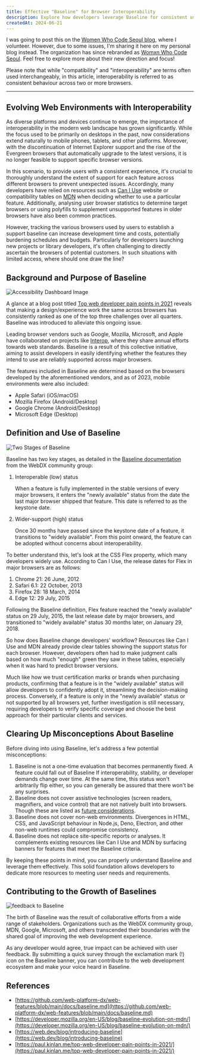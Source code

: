 ```yaml
---
title: Effective "Baseline" for Browser Interoperability
description: Explore how developers leverage Baseline for consistent user experiences across core browsers amid evolving web environments.
createdAt: 2024-06-21
---
```


I was going to post this on the [Women Who Code Seoul blog](https://medium.com/@wwcodeseoul), where I volunteer. However, due to some issues, I'm sharing it here on my personal blog instead.
The organization has since rebranded as [Womxn Who Code Seoul](https://www.facebook.com/wwcodeseoul/). Feel free to explore more about their new direction and focus!

Please note that while "compatibility" and "interoperability" are terms often used interchangeably, in this article, interoperability is referred to as consistent behaviour across two or more browsers.

---

## Evolving Web Environments with Interoperability

As diverse platforms and devices continue to emerge, the importance of interoperability in the modern web landscape has grown significantly. While the focus used to be primarily on desktops in the past, now considerations extend naturally to mobile phones, tablets, and other platforms. Moreover, with the discontinuation of Internet Explorer support and the rise of the Evergreen browsers that automatically upgrade to the latest versions, it is no longer feasible to support specific browser versions.

In this scenario, to provide users with a consistent experience, it's crucial to thoroughly understand the extent of support for each feature across different browsers to prevent unexpected issues. Accordingly, many developers have relied on resources such as [Can I Use](https://caniuse.com/) website or compatibility tables on [MDN](https://developer.mozilla.org/en-US/) when deciding whether to use a particular feature. Additionally, analysing user browser statistics to determine target browsers or using polyfills to supplement unsupported features in older browsers have also been common practices.

However, tracking the various browsers used by users to establish a support baseline can increase development time and costs, potentially burdening schedules and budgets. Particularly for developers launching new projects or library developers, it's often challenging to directly ascertain the browsers of potential customers. In such situations with limited access, where should one draw the line?

## Background and Purpose of Baseline

![Accessibility Dashboard Image](/static/posts/effective-baseline-for-interop/accessibility_interop.png)

A glance at a blog post titled [Top web developer pain points in 2021](https://paul.kinlan.me/top-web-developer-pain-points-in-2021/) reveals that making a design/experience work the same across browsers has consistently ranked as one of the top three challenges over all quarters. Baseline was introduced to alleviate this ongoing issue.

Leading browser vendors such as Google, Mozilla, Microsoft, and Apple have collaborated on projects like [Interop](https://github.com/web-platform-tests/interop), where they share annual efforts towards web standards. Baseline is a result of this collective initiative, aiming to assist developers in easily identifying whether the features they intend to use are reliably supported across major browsers.

The features included in Baseline are determined based on the browsers developed by the aforementioned vendors, and as of 2023, mobile environments were also included:

- Apple Safari (iOS/macOS)
- Mozilla Firefox (Android/Desktop)
- Google Chrome (Android/Desktop)
- Microsoft Edge (Desktop)

## Definition and Use of Baseline

![Two Stages of Baseline](/static/posts/effective-baseline-for-interop/two_stages_of_baseline.png)

Baseline has two key stages, as detailed in the [Baseline documentation](https://github.com/web-platform-dx/web-features/blob/main/docs/baseline.md#status-definition) from the WebDX community group:

1. Interoperable (low) status

   When a feature is fully implemented in the stable versions of every major browsers, it enters the "newly available" status from the date the last major browser shipped that feature. This date is referred to as the keystone date.

2. Wider-support (high) status

   Once 30 months have passed since the keystone date of a feature, it transitions to "widely available". From this point onward, the feature can be adopted without concerns about interoperability.

To better understand this, let's look at the CSS Flex property, which many developers widely use. According to Can I Use, the release dates for Flex in major browsers are as follows:

1. Chrome 21: 26 June, 2012
2. Safari 6.1: 22 October, 2013
3. Firefox 28: 18 March, 2014
4. Edge 12: 29 July, 2015

Following the Baseline definition, Flex feature reached the "newly available" status on 29 July, 2015, the last release date by major browsers, and transitioned to "widely available" status 30 months later, on January 29, 2018.

So how does Baseline change developers' workflow? Resources like Can I Use and MDN already provide clear tables showing the support status for each browser. However, developers often had to make judgment calls based on how much "enough" green they saw in these tables, especially when it was hard to predict browser versions.

Much like how we trust certification marks or brands when purchasing products, confirming that a feature is in the "widely available" status will allow developers to confidently adopt it, streamlining the decision-making process. Conversely, if a feature is only in the "newly available" status or not supported by all browsers yet, further investigation is still necessary, requiring developers to verify specific coverage and choose the best approach for their particular clients and services.

## Clearing Up Misconceptions About Baseline

Before diving into using Baseline, let's address a few potential misconceptions:

1. Baseline is not a one-time evaluation that becomes permanently fixed. A feature could fall out of Baseline If interoperability, stability, or developer demands change over time. At the same time, this status won't arbitrarily flip either, so you can generally be assured that there won't be any surprises.
2. Baseline does not cover assistive technologies (screen readers, magnifiers, and voice control) that are not natively built into browsers. Though these are listed as [future considerations](https://github.com/web-platform-dx/web-features/blob/main/docs/baseline.md#future-considerations).
3. Baseline does not cover non-web environments. Divergences in HTML, CSS, and JavaScript behaviour in Node.js, Deno, Electron, and other non-web runtimes could compromise consistency.
4. Baseline does not replace site-specific reports or analyses. It complements existing resources like Can I Use and MDN by surfacing banners for features that meet the Baseline criteria.

By keeping these points in mind, you can properly understand Baseline and leverage them effectively. This solid foundation allows developers to dedicate more resources to meeting user needs and requirements.

## Contributing to the Growth of Baselines

![feedback to Baseline](/static/posts/effective-baseline-for-interop/feedback_on_baseline.png)

The birth of Baseline was the result of collaborative efforts from a wide range of stakeholders. Organizations such as the WebDX community group, MDN, Google, Microsoft, and others transcended their boundaries with the shared goal of improving the web development experience.

As any developer would agree, true impact can be achieved with user feedback. By submitting a quick survey through the exclamation mark (!) icon on the Baseline banner, you can contribute to the web development ecosystem and make your voice heard in Baseline.

## References

- [https://github.com/web-platform-dx/web-features/blob/main/docs/baseline.md](https://github.com/web-platform-dx/web-features/blob/main/docs/baseline.md)
- [https://developer.mozilla.org/en-US/blog/baseline-evolution-on-mdn/](https://developer.mozilla.org/en-US/blog/baseline-evolution-on-mdn/)
- [https://web.dev/blog/introducing-baseline](https://web.dev/blog/introducing-baseline)
- [https://paul.kinlan.me/top-web-developer-pain-points-in-2021/](https://paul.kinlan.me/top-web-developer-pain-points-in-2021/)
